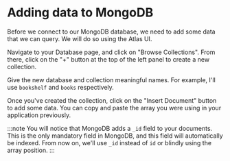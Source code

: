 # Adding data to MongoDB

Before we connect to our MongoDB database, we need to add some data that we can query. We will do so using the Atlas UI.

Navigate to your Database page, and click on "Browse Collections". From there, click on the "+" button at the top of the left panel to create a new collection.

Give the new database and collection meaningful names. For example, I'll use `bookshelf` and `books` respectively.

Once you've created the collection, click on the "Insert Document" button to add some data. You can copy and paste the array you were using in your application previously.

:::note
You will notice that MongoDB adds a `_id` field to your documents. This is the only mandatory field in MongoDB, and this field will automatically be indexed. From now on, we'll use `_id` instead of `id` or blindly using the array position.
:::

